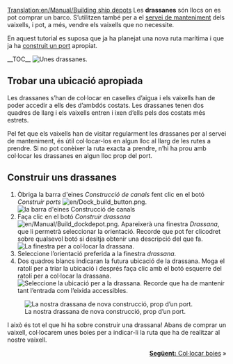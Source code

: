 [[Translation:en/Manual/Building ship depots]]
{{ca/Manual/Tutorial}}
Les '''drassanes''' són llocs on es pot comprar un barco. S’utilitzen també per a el [[ca/Servei|servei de manteniment]] dels vaixells, i pot, a més, vendre els vaixells que no necessite.

En aquest tutorial es suposa que ja ha planejat una nova ruta marítima i que ja ha [[ca/Construir ports|construit un port]] apropiat.

__TOC__
[[File:en/Manual/Shipdepot-construction-1.png|frame|left|Unes drassanes.]]
==Trobar una ubicació apropiada==
Les drassanes s’han de col·locar en caselles d’aigua i els vaixells han de poder accedir a ells des d’ambdós costats. Les drassanes tenen dos quadres de llarg i els vaixells entren i ixen d’ells pels dos costats més estrets.

Pel fet que els vaixells han de visitar regularment les drassanes per al servei de manteniment, és útil col·locar-los en algun lloc al llarg de les rutes a prendre. Si no pot conèixer la ruta exacta a prendre, n’hi ha prou amb col·locar les drassanes en algun lloc prop del port.

==Construir uns drassanes==
# Òbriga la barra d'eines ''Construcció de canals'' fent clic en el botó ''Construir ports'' [[File:en/Dock build button.png]].<br/>[[File:ca/Manual/Dock toolbar.png|frame|none|la barra d'eines Construcció de canals]]
# Faça clic en el botó ''Construir drassana'' [[File:en/Manual/Build dockdepot.png]]. Apareixerà una finestra ''Drassana'', que li permetrà seleccionar la orientació. Recorde que pot fer clicodret sobre qualsevol botó si desitja obtenir una descripció del que fa.<br/>[[File:ca/Manual/Ship-depot-orientation.png|frame|none|La finestra per a col·locar la drassana.]]
# Seleccione l’orientació preferida a la finestra ''drassana''.
# Dos quadros blancs indicaran la futura ubicació de la drassana. Moga el ratolí per a triar la ubicació i després faça clic amb el botó esquerre del ratolí per a col·locar la drassana.<br/>[[File:en/Manual/Shipdepot-construction-3.png|frame|none|Seleccione la ubicació per a la drassana. Recorde que ha de mantenir tant l’entrada com l’eixida accessibles.]]
[[File:en/Manual/Shipdepot-construction-4.png|frame|right|La nostra drassana de nova construcció, prop d’un port.]]

I això és tot el que hi ha sobre construir una drassana! Abans de comprar un vaixell, col·locarem unes boies per a indicar-li la ruta que ha de realitzar al nostre vaixell.

<span style="float: right">[[ca/Manual/Col·locar boies|'''Següent:''' Col·locar boies]] &raquo;</span>